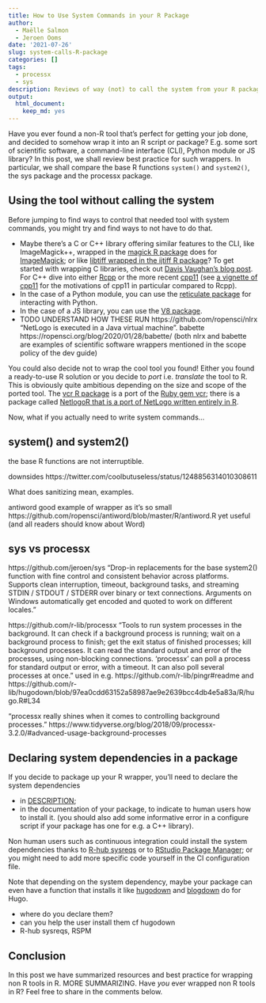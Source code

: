```yaml
---
title: How to Use System Commands in your R Package
author:
  - Maëlle Salmon
  - Jeroen Ooms
date: '2021-07-26'
slug: system-calls-R-package
categories: []
tags:
  - processx
  - sys
description: Reviews of way (not) to call the system from your R package.
output:
  html_document:
    keep_md: yes
---
```


Have you ever found a non-R tool that's perfect for getting your job done, and decided to somehow wrap it into an R script or package?
E.g. some sort of scientific software, a command-line interface (CLI), Python module or JS library?
In this post, we shall review best practice for such wrappers.
In particular, we shall compare the base R functions `system()` and `system2()`, the sys package and the processx package.

## Using the tool without calling the system

Before jumping to find ways to control that needed tool with system commands, you might try and find ways to not have to do that.

* Maybe there's a C or C++ library offering similar features to the CLI, like ImageMagick++, wrapped in the [magick R package](https://docs.ropensci.org/magick/) does for [ImageMagick](https://imagemagick.org/index.php); or like [libtiff wrapped in the ijtiff R package](/blog/2018/04/12/ijtiff/)? To get started with wrapping C libraries, check out [Davis Vaughan's blog post](https://blog.davisvaughan.com/2019/03/02/now-you-c-me/). For C++ dive into either [Rcpp](https://github.com/RcppCore/Rcpp) or the more recent [cpp11](https://cpp11.r-lib.org/articles/cpp11.html) (see [a vignette of cpp11](https://cpp11.r-lib.org/articles/motivations.html) for the motivations of cpp11 in particular compared to Rcpp).
* In the case of a Python module, you can use the [reticulate package](https://rstudio.github.io/reticulate/) for interacting with Python.
* In the case of a JS library, you can use the [V8 package](https://github.com/jeroen/v8).
* TODO UNDERSTAND HOW THESE RUN https://github.com/ropensci/nlrx "NetLogo is executed in a Java virtual machine". babette https://ropensci.org/blog/2020/01/28/babette/ (both nlrx and babette are examples of scientific software wrappers mentioned in the scope policy of the dev guide)

You could also decide not to wrap the cool tool you found! Either you found a ready-to-use R solution or you decide to _port_ i.e. _translate_ the tool to R.
This is obviously quite ambitious depending on the size and scope of the ported tool.
The [vcr R package](https://docs.ropensci.org/vcr/) is a port of the [Ruby gem vcr](https://github.com/vcr/vcr); there is a package called [NetlogoR that is a port of NetLogo written entirely in R](https://onlinelibrary.wiley.com/doi/full/10.1111/ecog.04516).

Now, what if you actually need to write system commands...

## system() and system2()

the base R functions are not interruptible.

downsides https://twitter.com/coolbutuseless/status/1248856314010308611

What does sanitizing mean, examples.

antiword good example of wrapper as it's so small https://github.com/ropensci/antiword/blob/master/R/antiword.R yet useful (and all readers should know about Word)

## sys vs processx

https://github.com/jeroen/sys "Drop-in replacements for the base system2() function with fine control and consistent behavior across platforms. Supports clean interruption, timeout, background tasks, and streaming STDIN / STDOUT / STDERR over binary or text connections. Arguments on Windows automatically get encoded and quoted to work on different locales."

https://github.com/r-lib/processx "Tools to run system processes in the background. It can check if a background process is running; wait on a background process to finish; get the exit status of finished processes; kill background processes. It can read the standard output and error of the processes, using non-blocking connections. 'processx' can poll a process for standard output or error, with a timeout. It can also poll several processes at once." used in e.g. https://github.com/r-lib/pingr#readme and https://github.com/r-lib/hugodown/blob/97ea0cdd63152a58987ae9e2639bcc4db4e5a83a/R/hugo.R#L34

"processx really shines when it comes to controlling background processes. " https://www.tidyverse.org/blog/2018/09/processx-3.2.0/#advanced-usage-background-processes

## Declaring system dependencies in a package

If you decide to package up your R wrapper, you'll need to declare the system dependencies

* in [DESCRIPTION](https://r-pkgs.org/description.html#other-dependencies);
* in the documentation of your package, to indicate to human users how to install it. (you should also add some informative error in a configure script if your package has one for e.g. a C++ library).

Non human users such as continuous integration could install the system dependencies thanks to [R-hub sysreqs](https://github.com/r-hub/sysreqsdb/#sysreqs) or to [RStudio Package Manager](https://remotes.r-lib.org/reference/system_requirements.html); or you might need to add more specific code yourself in the CI configuration file.

Note that depending on the system dependency, maybe your package can even have a function that installs it like [hugodown](https://github.com/r-lib/hugodown) and [blogdown](https://github.com/rstudio/blogdown) do for Hugo.

- where do you declare them?
- can you help the user install them cf hugodown
- R-hub sysreqs, RSPM 

## Conclusion

In this post we have summarized resources and best practice for wrapping non R tools in R.
MORE SUMMARIZING.
Have _you_ ever wrapped non R tools in R? Feel free to share in the comments below.
